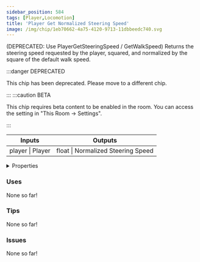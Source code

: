 ```yaml
---
sidebar_position: 584
tags: [Player,Locomotion]
title: 'Player Get Normalized Steering Speed'
image: /img/chip/1eb70662-4a75-4120-9713-11dbbeedc740.svg
---
```


(DEPRECATED: Use PlayerGetSteeringSpeed / GetWalkSpeed) Returns the steering speed requested by the player, squared, and normalized by the square of the default walk speed.

:::danger DEPRECATED

This chip has been deprecated. Please move to a different chip.

:::
:::caution BETA

This chip requires beta content to be enabled in the room. You can access the setting in "This Room -> Settings".

:::

<IChip uuid="1eb70662-4a75-4120-9713-11dbbeedc740"/>

<table><thead><tr><th>Inputs</th><th>Outputs</th></tr></thead><tbody><tr><td>player | Player</td><td>float | Normalized Steering Speed</td></tr></tbody></table>

<details>
  <summary>Properties</summary>
  <div>
    <div>
    <table>
      <tbody>
        <tr>
          <td>Is beta required?</td>
          <td>Yes</td>
        </tr>
        <tr>
          <td>Is chip a trolling risk?</td>
          <td>No</td>
        </tr>
        <tr>
          <td>Is chip a role assignment risk?</td>
          <td>No</td>
        </tr>
        <tr>
          <td>Chip UUID</td>
          <td>1eb70662-4a75-4120-9713-11dbbeedc740</td>
        </tr>
        <tr>
          <td>Room availability</td>
          <td>Available everywhere</td>
        </tr>
      </tbody>
    </table>
    </div>
  </div>
</details>

### Uses

None so far!

### Tips

None so far!

### Issues

None so far!
